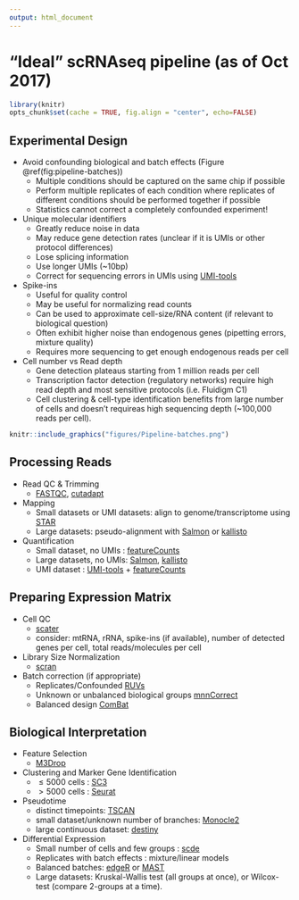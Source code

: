 ```yaml
---
output: html_document
---
```


# "Ideal" scRNAseq pipeline (as of Oct 2017)

```r
library(knitr)
opts_chunk$set(cache = TRUE, fig.align = "center", echo=FALSE)
```

## Experimental Design

* Avoid confounding biological and batch effects (Figure \@ref(fig:pipeline-batches))
    * Multiple conditions should be captured on the same chip if possible
    * Perform multiple replicates of each condition where replicates of different conditions should be performed together if possible
    * Statistics cannot correct a completely confounded experiment!

* Unique molecular identifiers
    * Greatly reduce noise in data
    * May reduce gene detection rates (unclear if it is UMIs or other protocol differences)
    * Lose splicing information
    * Use longer UMIs (~10bp)
    * Correct for sequencing errors in UMIs using [UMI-tools](https://github.com/CGATOxford/UMI-tools)

* Spike-ins
    * Useful for quality control
    * May be useful for normalizing read counts
    * Can be used to approximate cell-size/RNA content (if relevant to biological question)
    * Often exhibit higher noise than endogenous genes (pipetting errors, mixture quality)
    * Requires more sequencing to get enough endogenous reads per cell

* Cell number vs Read depth
    * Gene detection plateaus starting from 1 million reads per cell
    * Transcription factor detection (regulatory networks) require high read depth and most sensitive protocols (i.e. Fluidigm C1)
    * Cell clustering & cell-type identification benefits from large number of cells and doesn't requireas high sequencing depth (~100,000 reads per cell).

```r
knitr::include_graphics("figures/Pipeline-batches.png")
```
## Processing Reads
* Read QC & Trimming
    * [FASTQC](http://www.bioinformatics.babraham.ac.uk/projects/fastqc/), [cutadapt](http://cutadapt.readthedocs.io/en/stable/index.html)
    
* Mapping
    * Small datasets or UMI datasets: align to genome/transcriptome using [STAR](https://github.com/alexdobin/STAR)
    * Large datasets: pseudo-alignment with [Salmon](http://salmon.readthedocs.io/en/latest/salmon.html) or [kallisto](https://pachterlab.github.io/kallisto/about)
  
* Quantification
    * Small dataset, no UMIs : [featureCounts](http://subread.sourceforge.net/)
    * Large datasets, no UMIs: [Salmon](http://salmon.readthedocs.io/en/latest/salmon.html), [kallisto](https://pachterlab.github.io/kallisto/about)
    * UMI dataset : [UMI-tools](https://github.com/CGATOxford/UMI-tools) + [featureCounts](http://subread.sourceforge.net/)

## Preparing Expression Matrix

* Cell QC
    * [scater](http://bioconductor.org/packages/scater)
    * consider: mtRNA, rRNA, spike-ins (if available), number of detected genes per cell, total reads/molecules per cell

* Library Size Normalization
    * [scran](http://bioconductor.org/packages/scran)

* Batch correction (if appropriate)
    * Replicates/Confounded [RUVs](http://bioconductor.org/packages/RUVSeq)
    * Unknown or unbalanced biological groups [mnnCorrect](https://bioconductor.org/packages/release/bioc/html/scran.html)
    * Balanced design [ComBat](https://bioconductor.org/packages/release/bioc/html/sva.html)

## Biological Interpretation

* Feature Selection
    * [M3Drop](http://bioconductor.org/packages/M3Drop)

* Clustering and Marker Gene Identification
    * $\le 5000$ cells : [SC3](http://bioconductor.org/packages/SC3)
    * $>5000$ cells : [Seurat](http://satijalab.org/seurat/)

* Pseudotime
    * distinct timepoints: [TSCAN](http://bioconductor.org/packages/TSCAN)
    * small dataset/unknown number of branches: [Monocle2](https://bioconductor.org/packages/release/bioc/html/monocle.html)
    * large continuous dataset: [destiny](http://bioconductor.org/packages/destiny)

* Differential Expression
    * Small number of cells and few groups : [scde](http://hms-dbmi.github.io/scde/)
    * Replicates with batch effects : mixture/linear models
    * Balanced batches: [edgeR](https://bioconductor.org/packages/release/bioc/html/edgeR.html) or [MAST](https://bioconductor.org/packages/release/bioc/html/MAST.html)
    * Large datasets: Kruskal-Wallis test (all groups at once), or Wilcox-test (compare 2-groups at a time).
